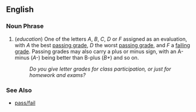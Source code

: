 ==English==

===Noun Phrase===
# (''education'') One of the letters ''A'', ''B'', ''C'', ''D'' or ''F'' assigned as an evaluation, with ''A'' the best [[passing grade]], ''D'' the worst [[passing grade]], and ''F'' a [[failing grade]].  Passing grades may also carry a plus or minus sign, with an A-minus (''A-'') being better than B-plus (''B+'') and so on.
#: ''Do you give letter grades for class participation, or just for homework and exams?''

===See Also===
*[[pass/fail]]